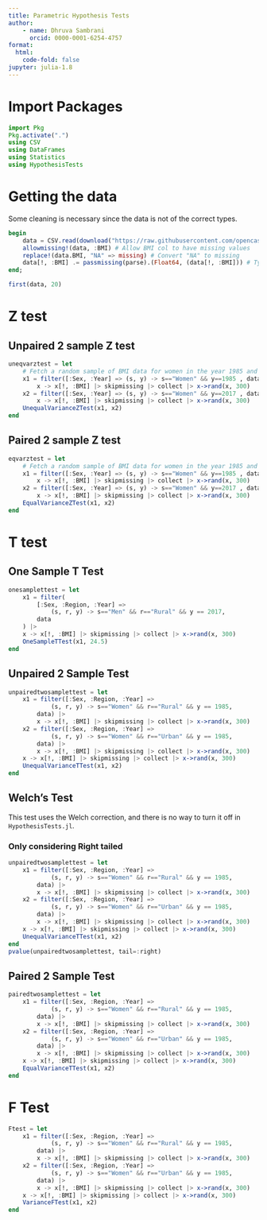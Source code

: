 ```yaml
---
title: Parametric Hypothesis Tests
author: 
    - name: Dhruva Sambrani
      orcid: 0000-0001-6254-4757
format:
  html:
    code-fold: false
jupyter: julia-1.8
---
```


# Import Packages

```julia
import Pkg
Pkg.activate(".")
using CSV
using DataFrames
using Statistics
using HypothesisTests
```

# Getting the data

Some cleaning is necessary since the data is not of the correct types.

```julia
begin
	data = CSV.read(download("https://raw.githubusercontent.com/opencasestudies/ocs-bp-rural-and-urban-obesity/master/data/wrangled/BMI_long.csv"), DataFrame) # download and load
	allowmissing!(data, :BMI) # Allow BMI col to have missing values
	replace!(data.BMI, "NA" => missing) # Convert "NA" to missing
	data[!, :BMI] .= passmissing(parse).(Float64, (data[!, :BMI])) # Typecast into Float64?
end;
```

```julia
first(data, 20)
```

# Z test

## Unpaired 2 sample Z test

```julia
uneqvarztest = let
	# Fetch a random sample of BMI data for women in the year 1985 and 2017
	x1 = filter([:Sex, :Year] => (s, y) -> s=="Women" && y==1985 , data) |>
		x -> x[!, :BMI] |> skipmissing |> collect |> x->rand(x, 300)
	x2 = filter([:Sex, :Year] => (s, y) -> s=="Women" && y==2017 , data) |>
		x -> x[!, :BMI] |> skipmissing |> collect |> x->rand(x, 300)
	UnequalVarianceZTest(x1, x2)
end
```
## Paired 2 sample Z test

```julia
eqvarztest = let
	# Fetch a random sample of BMI data for women in the year 1985 and 2017
	x1 = filter([:Sex, :Year] => (s, y) -> s=="Women" && y==1985 , data) |>
		x -> x[!, :BMI] |> skipmissing |> collect |> x->rand(x, 300)
	x2 = filter([:Sex, :Year] => (s, y) -> s=="Women" && y==2017 , data) |>
		x -> x[!, :BMI] |> skipmissing |> collect |> x->rand(x, 300)
	EqualVarianceZTest(x1, x2)
end
```

# T test

## One Sample T Test

```julia
onesamplettest = let 
	x1 = filter(
		[:Sex, :Region, :Year] => 
			(s, r, y) -> s=="Men" && r=="Rural" && y == 2017,
		data
	) |>
	x -> x[!, :BMI] |> skipmissing |> collect |> x->rand(x, 300)
	OneSampleTTest(x1, 24.5)
end
```

## Unpaired 2 Sample Test

```julia
unpairedtwosamplettest = let 
	x1 = filter([:Sex, :Region, :Year] => 
			(s, r, y) -> s=="Women" && r=="Rural" && y == 1985,
		data) |>
		x -> x[!, :BMI] |> skipmissing |> collect |> x->rand(x, 300)
	x2 = filter([:Sex, :Region, :Year] => 
			(s, r, y) -> s=="Women" && r=="Urban" && y == 1985,
		data) |>
		x -> x[!, :BMI] |> skipmissing |> collect |> x->rand(x, 300)
	x -> x[!, :BMI] |> skipmissing |> collect |> x->rand(x, 300)
	UnequalVarianceTTest(x1, x2)
end
```
::: {.callout-warning}
## Welch's Test

This test uses the Welch correction, and there is no way to turn it off in `HypothesisTests.jl`.
:::

### Only considering Right tailed

```julia
unpairedtwosamplettest = let 
	x1 = filter([:Sex, :Region, :Year] => 
			(s, r, y) -> s=="Women" && r=="Rural" && y == 1985,
		data) |>
		x -> x[!, :BMI] |> skipmissing |> collect |> x->rand(x, 300)
	x2 = filter([:Sex, :Region, :Year] => 
			(s, r, y) -> s=="Women" && r=="Urban" && y == 1985,
		data) |>
		x -> x[!, :BMI] |> skipmissing |> collect |> x->rand(x, 300)
	x -> x[!, :BMI] |> skipmissing |> collect |> x->rand(x, 300)
	UnequalVarianceTTest(x1, x2)
end
pvalue(unpairedtwosamplettest, tail=:right)
```

## Paired 2 Sample Test

```julia
pairedtwosamplettest = let 
	x1 = filter([:Sex, :Region, :Year] => 
			(s, r, y) -> s=="Women" && r=="Rural" && y == 1985,
		data) |>
		x -> x[!, :BMI] |> skipmissing |> collect |> x->rand(x, 300)
	x2 = filter([:Sex, :Region, :Year] => 
			(s, r, y) -> s=="Women" && r=="Urban" && y == 1985,
		data) |>
		x -> x[!, :BMI] |> skipmissing |> collect |> x->rand(x, 300)
	x -> x[!, :BMI] |> skipmissing |> collect |> x->rand(x, 300)
	EqualVarianceTTest(x1, x2)
end
```

# F Test

```julia
Ftest = let 
	x1 = filter([:Sex, :Region, :Year] => 
			(s, r, y) -> s=="Women" && r=="Rural" && y == 1985,
		data) |>
		x -> x[!, :BMI] |> skipmissing |> collect |> x->rand(x, 300)
	x2 = filter([:Sex, :Region, :Year] => 
			(s, r, y) -> s=="Women" && r=="Urban" && y == 1985,
		data) |>
		x -> x[!, :BMI] |> skipmissing |> collect |> x->rand(x, 300)
	x -> x[!, :BMI] |> skipmissing |> collect |> x->rand(x, 300)
	VarianceFTest(x1, x2)
end
```

